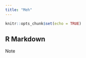 ```yaml
---
title: "Meh"
---
```


```r
knitr::opts_chunk$set(echo = TRUE)
```

## R Markdown

Note 
